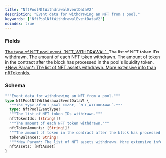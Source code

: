 ```yaml
---
title: "NftPoolNftWithdrawalEventDataV2"
description: "Event data for withdrawing an NFT from a pool."
keywords: ['NftPoolNftWithdrawalEventDataV2']
noindex: true
---
```


### Fields

<a href="/api-reference/types/nftpooleventtype">
  <ResponseField name="type" type="NftPoolEventType!" required>
    The type of NFT pool event, `NFT_WITHDRAWAL`.
  </ResponseField>
</a>

<ResponseField name="nftTokenIds" type="[String!]!" required>
  The list of NFT token IDs withdrawn.
</ResponseField>

<ResponseField name="nftTokenAmounts" type="[String!]!" required>
  The amount of each NFT token withdrawn.
</ResponseField>

<ResponseField name="tokenBalanceT" type="String!" required>
  The amount of token in the contract after the block has processed in the pool's liquidity token.
</ResponseField>

<a href="/api-reference/types/nftasset">
  <ResponseField name="nftAssets" type="[NftAsset]">
    *New Param*: The list of NFT assets withdrawn. More extensive info than nftTokenIds.
  </ResponseField>
</a>

### Schema


```graphql 
"""Event data for withdrawing an NFT from a pool."""
type NftPoolNftWithdrawalEventDataV2 {
  """The type of NFT pool event, `NFT_WITHDRAWAL`."""
  type: NftPoolEventType!
  """The list of NFT token IDs withdrawn."""
  nftTokenIds: [String!]!
  """The amount of each NFT token withdrawn."""
  nftTokenAmounts: [String!]!
  """The amount of token in the contract after the block has processed in the pool's liquidity token."""
  tokenBalanceT: String!
  """*New Param*: The list of NFT assets withdrawn. More extensive info than nftTokenIds."""
  nftAssets: [NftAsset]
}
```
